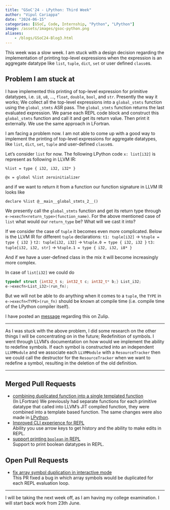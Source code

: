 ```yaml
---
title: "GSoC'24 - LPython: Third Week"
author: "Vipul Cariappa"
date: "2024-06-15"
categories: [GSoC, Code, Internship, "Python", "LPython"]
image: /assets/images/gsoc-python.png
aliases:
    - /blogs/GSoC24-Blog3.html
---
```



This week was a slow week. I am stuck with a design decision regarding the implementation of printing top-level expressions when the expression is an aggregate datatype like `list`, `tuple`, `dict`, `set` or user defined `class`es.

## Problem I am stuck at

I have implemented this printing of top-level expression for primitive datatypes, i.e. `i8`, `u8`, ..., `float`, `double`, `bool`, and `str`. Presently the way it works; We collect all the top-level expressions into a `global_stmts` function using the `global_stmts` ASR pass. The `global_stmts` function returns the last evaluated expression. We parse each REPL code block and construct this `global_stmts` function and call it and get its return value. Then print it externally. We use the same approach in LFortran.

I am facing a problem now. I am not able to come up with a good way to implement the printing of top-level expressions for aggregate datatypes, like `list`, `dict`, `set`, `tuple` and user-defined `class`es.

Let's consider `list` for now. The following LPython code `x: list[i32]` is represent as following in LLVM IR:
```text
%list = type { i32, i32, i32* }

@x = global %list zeroinitializer
```

and if we want to return it from a function our function signature in LLVM IR looks like
```text
declare %list @__main__global_stmts_2__()
```

We presently call the `global_stmts` function and get its return type through `e->execfn<return_type>(function_name)`.
For the above mentioned case of `list` what would our `return_type` be? What will we cast it into?

If we consider the case of `tuple` it becomes even more complicated.
Below is the LLVM IR for different `tuple` declarations:
`t1: tuple[i32]` -> `%tuple = type { i32 }`
`t2: tuple[i32, i32]` -> `%tuple.0 = type { i32, i32 }`
`t3: tuple[i32, i32, str]` -> `%tuple.1 = type { i32, i32, i8* }`

And if we have a user-defined class in the mix it will become increasingly more complex.

In case of `list[i32]` we could do 
```c++
typedef struct {int32_t s; int32_t c; int32_t* b;} List_i32;
e->execfn<List_i32>(run_fn);
```

But we will not be able to do anything when it comes to a `tuple`, the `TYPE` in `e->execfn<TYPE>(run_fn)` should be known at compile time (i.e. compile time of the LPython compiler itself).

I have posted an [message](https://lfortran.zulipchat.com/#narrow/stream/197339-general/topic/LPython.3A.20Interactive.20Shell.20Discussion/near/444244213) regarding this on Zulip.

---

As I was stuck with the above problem, I did some research on the other things I will be concentrating on in the future; Redefinition of symbols. I went through LLVM's documentation on how would we implement the ability to redefine symbols. If each symbol is constructed into an independent `LLVMModule` and we associate each `LLVMModule` with a `ResourceTracker` then we could call the destructor for the `ResourceTracker` when we want to redefine a symbol, resulting in the deletion of the old definition.

---

## Merged Pull Requests
- [combining duplicated function into a single templated function](https://github.com/lfortran/lfortran/pull/4262)<br>
(In LFortran) We previously had separate functions for each primitive datatype that called into LLVM's JIT compiled function, they were combined into a template based function. The same changes were also made in [LPython](https://github.com/lcompilers/lpython/pull/2727).
- [Improved CLI experience for REPL](https://github.com/lcompilers/lpython/pull/2729)<br>
Ability you use arrow keys to get history and the ability to make edits in REPL.
- [support printing `boolean` in REPL](https://github.com/lcompilers/lpython/pull/2728)<br>
Support to print boolean datatypes in REPL.

## Open Pull Requests
- [fix array symbol duplication in interactive mode](https://github.com/lcompilers/lpython/pull/2734)<br>
This PR fixed a bug in which array symbols would be duplicated for each REPL evaluation loop.

---

I will be taking the next week off, as I am having my college examination. I will start back work from 23th June.

